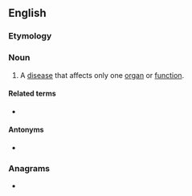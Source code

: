 ==English==

===Etymology===
{{confix|en|mono|pathy}}

===Noun===
{{en-noun}}

# {{lb|en|medicine}} A [[disease]] that affects only one [[organ]] or [[function]].

====Related terms====
* {{l|en|monopathic}}
====Antonyms====
* {{l|en|polypathy}}
===Anagrams===
* {{anagrams|en|a=ahmnoopty|amphotony|haptonomy|taphonomy}}